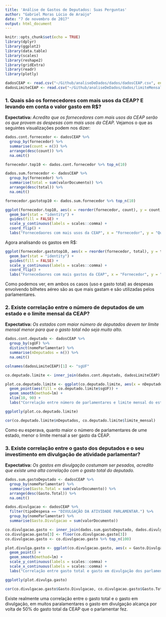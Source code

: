 ```yaml
---
title: 'Análise de Gastos de Deputados: Suas Perguntas'
author: "Gabriel Moras Lúcio de Araújo"
date: "7 de novembro de 2017"
output: html_document
---
```


```r
knitr::opts_chunk$set(echo = TRUE)
library(dplyr)
library(ggplot2)
library(data.table)
library(scales)
library(reshape2)
library(gridExtra)
library(readr)
library(plotly)
```

```r
dadosCEAP <- read.csv("~/Github/analiseDeDados/dados/dadosCEAP.csv", encoding = "UTF-8")
dadosLimiteCEAP <- read.csv("~/Github/analiseDeDados/dados/limiteMensalCEAP.csv", encoding = "UTF-8")
```

### 1. Quais são os fornecedores com mais usos da CEAP? E levando em conta o valor gasto em R$?
**Expectativa:** *Acredito que os fornecedores com mais usos da CEAP serão os que provem as despesas com mais usos da CEAP.*
Vejamos o que as seguintes visualizações podem nos dizer:

```r
dados.cont.fornecedor <- dadosCEAP %>%
  group_by(fornecedor) %>%
  summarise(count = n()) %>%
  arrange(desc(count)) %>%
  na.omit()

fornecedor.top10 <- dados.cont.fornecedor %>% top_n(10)

dados.sum.fornecedor <- dadosCEAP %>%
  group_by(fornecedor) %>%
  summarise(total = sum(valorDocumento)) %>%
  arrange(desc(total)) %>%
  na.omit()

fornecedor.gastotop10 <- dados.sum.fornecedor %>% top_n(10)

ggplot(fornecedor.top10, aes(x = reorder(fornecedor, count), y = count, fill = count)) +
  geom_bar(stat = "identity") +
  guides(fill = FALSE) +
  scale_y_continuous(labels = scales::comma) +
  coord_flip() +
  labs("Fornecedaores com mais usos da CEAP", x = "Fornecedor", y = "Quantidade de usos")

```

Agora analisando os gastos em R$:

```r
ggplot(fornecedor.gastotop10, aes(x = reorder(fornecedor, total), y = total, fill = total)) +
  geom_bar(stat = "identity") +
  guides(fill = FALSE) +
  scale_y_continuous(labels = scales::comma) +
  coord_flip() +
  labs("Fornecedaores com mais gastos da CEAP", x = "Fornecedor", y = "Gasto total")
```

Como podemos ver, em ambos os casos (uso e gasto total) as despesas envolvendo bilhetes aéreo são as que mais gastam e são utilizadas pelos parlamentares.

### 2. Existe correlação entre o número de deputados de um estado e o limite mensal da CEAP?
**Expectativa:** *Os estados com maior número de deputados devem ter limite mensal menor para que o gasto total não seja muito alto.*

```r
dados.cont.deputado <- dadosCEAP %>%
  group_by(sgUF) %>%
  distinct(nomeParlamentar) %>%
  summarise(nDeputados = n()) %>%
  na.omit()

colnames(dadosLimiteCEAP)[1] <- "sgUF"

co.deputado.limite <- inner_join(dados.cont.deputado, dadosLimiteCEAP)

plot.co.deputado.limite <- ggplot(co.deputado.limite, aes(x = nDeputados, y = limite_mensal)) +
  geom_point(aes(fill = co.deputado.limite$sgUF)) +
  geom_smooth(method=lm) +
  xlim(10, 90) +
  labs("Correlação entre número de parlamentares e limite mensal do estado", x = "Número de parlamentares", y = "Limite mensal", fill = "Estados")

ggplotly(plot.co.deputado.limite)
```

```r
cor(co.deputado.limite$nDeputados, co.deputado.limite$limite_mensal)
```


Como eu esperava, quanto maior o número de parlamentares de ume estado, menor o limite mensal a ser gasto da CEAP.

### 3. Existe correlação entre o gasto dos deputados e o seu investimento em divulgação de atividade parlamentar?
**Expectativa:** *Os gastos em divulgação costumam ser pesados, acredito que existe uma alta correlação com o gasto total do deputado.*

```r
dados.sum.gastoDeputado <- dadosCEAP %>%
  group_by(nomeParlamentar) %>%
  summarise(Gasto.Total = sum(valorDocumento)) %>%
  arrange(desc(Gasto.Total)) %>%
  na.omit()

dados.divulgacao <- dadosCEAP %>%
  filter(tipoDespesa == "DIVULGAÇÃO DA ATIVIDADE PARLAMENTAR.") %>%
  group_by(nomeParlamentar) %>%
  summarise(Gasto.Divulgacao = sum(valorDocumento))

co.divulgacao.gasto <- inner_join(dados.sum.gastoDeputado, dados.divulgacao)
co.divulgacao.gasto[3] <- floor(co.divulgacao.gasto[3])
co.divulgacao.gasto <- co.divulgacao.gasto %>% top_n(100)

plot.divulga.gasto <- ggplot(co.divulgacao.gasto, aes(x = Gasto.Divulgacao, y = Gasto.Total)) +
  geom_point() +
  geom_smooth(method=lm) +
  scale_y_continuous(labels = scales::comma) +
  scale_x_continuous(labels = scales::comma) +
  labs("Correlação entre gasto total e gasto em divulgação dos parlamentares", y = "Gasto total", x = "Gasto em divulgação")

ggplotly(plot.divulga.gasto)
```

```r
cor(co.divulgacao.gasto$Gasto.Divulgacao, co.divulgacao.gasto$Gasto.Total)
```


Existe realmente uma correlação entre o gasto total e o gasto em divulgação, em muitos paralamentares o gasto em divulgação alcança por volta de 50% do gasto total da CEAP que o parlamentar fez.
